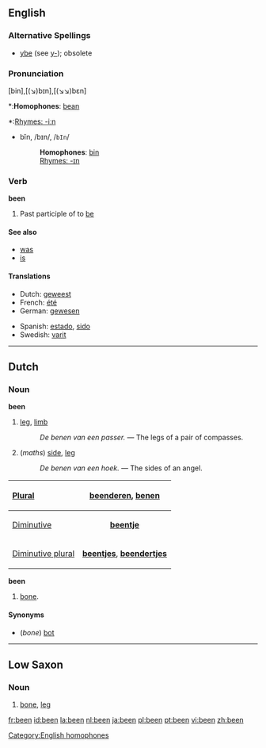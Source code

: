 ==English==

{{rank|who|said|would|46|been|will|no|them}}

===Alternative Spellings===
*[[ybe]] (see [[y-]]); obsolete

===Pronunciation===
[bin],[(↘)bɪn],[(↘↘)bɛn]
*:'''Homophones''': [[bean]] [[Category:English homophones]]
*:[[Rhymes:English:-iːn|Rhymes: -iːn]]
*bĭn, /bɪn/, /<tt>bIn</tt>/
*:'''Homophones''': [[bin]]
*:[[Rhymes:English:-ɪn|Rhymes: -ɪn]]

===Verb===
'''been''' 
# Past participle of to [[be]]

====See also====
*[[was]]
*[[is]]

====Translations====
{{top}}
* Dutch: [[geweest]]
* French: [[été]]
* German: [[gewesen]]
{{mid}}
* Spanish: [[estado]], [[sido]]
* Swedish: [[varit]]
{{bottom}}

----
==Dutch==

===Noun===
{{nl-noun|benen|beentje}}
'''been''' {{n}}
# [[leg]], [[limb]]
#: ''De benen van een passer.'' &mdash; The legs of a pair of compasses.
# (''maths'') [[side]], [[leg]]
#: ''De benen van een hoek.'' &mdash; The sides of an angel.

{| style="float:right; margin-bottom:1em; margin-left:1em; border: 1px solid #AAAAAA; font-size:90%; border-collapse:collapse;" cellpadding="3" rules="all"
|-
!bgcolor=#FFFFE0 align=left|[[plural|Plural]]
|align=center|'''[[beenderen]]''', '''[[benen]]'''
|-
!bgcolor=#FFFFE0 align=left|[[diminutive|Diminutive]]
|align=center|'''[[beentje]]'''
|-
!bgcolor=#FFFFE0 align=left|[[diminutive|Diminutive plural]]
|align=center|'''[[beentjes]]''', '''[[beendertjes]]'''
|}
'''been''' {{n}}
# [[bone]].

====Synonyms====
* (''bone'') [[bot]]

----

==Low Saxon==

===Noun===
# [[bone]], [[leg]]

[[fr:been]]
[[id:been]]
[[la:been]]
[[nl:been]]
[[ja:been]]
[[pl:been]]
[[pt:been]]
[[vi:been]]
[[zh:been]]